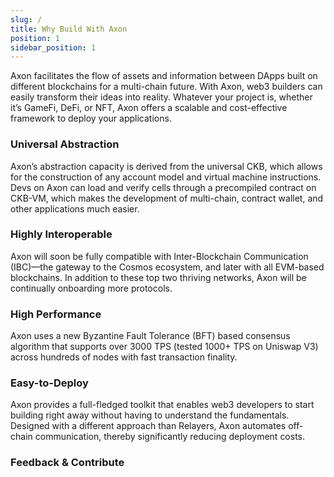 ```yaml
---
slug: /
title: Why Build With Axon
position: 1
sidebar_position: 1
---
```


Axon facilitates the flow of assets and information between DApps built on different blockchains for a multi-chain future. With Axon, web3 builders can easily transform their ideas into reality. Whatever your project is, whether it’s GameFi, DeFi, or NFT, Axon offers a scalable and cost-effective framework to deploy your applications.



### Universal Abstraction

Axon’s abstraction capacity is derived from the universal CKB, which allows for the construction of any account model and virtual machine instructions. Devs on Axon can load and verify cells through a precompiled contract on CKB-VM, which makes the development of multi-chain, contract wallet, and other applications much easier.



### Highly Interoperable

Axon will soon be fully compatible with Inter-Blockchain Communication (IBC)—the gateway to the Cosmos ecosystem, and later with all EVM-based blockchains. In addition to these top two thriving networks, Axon will be continually onboarding more protocols.



### High Performance

Axon uses a new Byzantine Fault Tolerance (BFT) based consensus algorithm that supports over 3000 TPS (tested 1000+ TPS on Uniswap V3) across hundreds of nodes with fast transaction finality.



### Easy-to-Deploy

Axon provides a full-fledged toolkit that enables web3 developers to start building right away without having to understand the fundamentals. Designed with a different approach than Relayers, Axon automates off-chain communication, thereby significantly reducing deployment costs.


<div id="homepage">

<h3 style={{ fontSize: '26px' }}>Feedback & Contribute</h3>

<div className="row feedback-contribute">
    <div className="col col--4">
        <ImageCard
            title="Community"
            light={useBaseUrl('/img/community_light.svg')}
            dark={useBaseUrl('/img/community_dark.svg')}
            url=""
            description="Under construction, please wait"
            imagePosition="right"
        />
    </div>
    <div className="col col--4">
        <ImageCard
            title="Feedback"
            light={useBaseUrl('/img/feedback_light.svg')}
            dark={useBaseUrl('/img/feedback_dark.svg')}
            url="https://twitter.com/AxonWeb3"
            description="Tell us what you think"
            imagePosition="right"
        />
    </div>
    <div className="col col--4">
        <ImageCard
            title="Contribute"
            light={useBaseUrl('/img/contribute_light.svg')}
            dark={useBaseUrl('/img/contribute_dark.svg')}
            url="https://github.com/axonweb3/axon"
            description="Submit a pull request"
            imagePosition="right"
        />
    </div>
</div>
</div>

